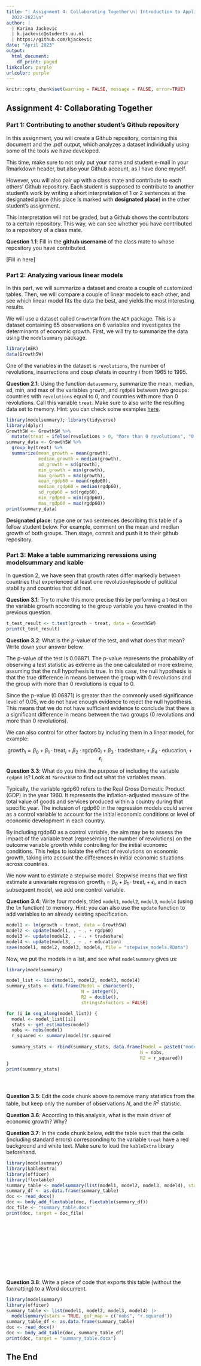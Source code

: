 ```yaml
---
title: "| Assignment 4: Collaborating Together\n| Introduction to Applied Data Science\n|
  2022-2023\n"
author: |
  | Karina Jackevic
  | k.jackevic@students.uu.nl
  | https://github.com/kjackevic
date: "April 2023"
output:
  html_document:
    df_print: paged
linkcolor: purple
urlcolor: purple
---
```


```r
knitr::opts_chunk$set(warning = FALSE, message = FALSE, error=TRUE)
```

## Assignment 4: Collaborating Together 

### Part 1: Contributing to another student's Github repository

In this assignment, you will create a Github repository, containing this document and the .pdf output, which analyzes a dataset individually using some of the tools we have developed. 

This time, make sure to not only put your name and student e-mail in your Rmarkdown header, but also your Github account, as I have done myself. 

However, you will also pair up with a class mate and contribute to each others' Github repository. Each student is supposed to contribute to another student's work by writing a short interpretation of 1 or 2 sentences at the designated place (this place is marked with **designated place**) in the other student's assignment. 

This interpretation will not be graded, but a Github shows the contributors to a certain repository. This way, we can see whether you have contributed to a repository of a class mate. 

**Question 1.1**: Fill in the __github username__ of the class mate to whose repository you have contributed. 

[Fill in here]

### Part 2: Analyzing various linear models

In this part, we will summarize a dataset and create a couple of customized tables. Then, we will compare a couple of linear models to each other, and see which linear model fits the data the best, and yields the most interesting results.

We will use a dataset called `GrowthSW` from the `AER` package. This is a dataset containing 65 observations on 6 variables and investigates the determinants of economic growth. First, we will try to summarize the data using the `modelsummary` package. 

```r
library(AER)
data(GrowthSW)
```

One of the variables in the dataset is `revolutions`, the number of revolutions, insurrections and coup d'etats in country $i$ from 1965 to 1995.

**Question 2.1**: Using the function `datasummary`, summarize the mean, median, sd, min, and max of the variables `growth`, and `rgdp60` between two groups: countries with `revolutions` equal to 0, and countries with more than 0 revolutions. Call this variable `treat`. Make sure to also write the resulting data set to memory. Hint: you can check some examples [here](https://vincentarelbundock.github.io/modelsummary/articles/datasummary.html#datasummary).

```r
library(modelsummary); library(tidyverse)
library(dplyr)
GrowthSW <- GrowthSW %>%
  mutate(treat = ifelse(revolutions > 0, "More than 0 revolutions", "0 revolutions"))
summary_data <- GrowthSW %>%
  group_by(treat) %>%
  summarize(mean_growth = mean(growth),
            median_growth = median(growth),
            sd_growth = sd(growth),
            min_growth = min(growth),
            max_growth = max(growth),
            mean_rgdp60 = mean(rgdp60),
            median_rgdp60 = median(rgdp60),
            sd_rgdp60 = sd(rgdp60),
            min_rgdp60 = min(rgdp60),
            max_rgdp60 = max(rgdp60))
print(summary_data)

```

**Designated place**: type one or two sentences describing this table of a fellow student below. For example, comment on the mean and median growth of both groups. Then stage, commit and push it to their github repository. 


### Part 3: Make a table summarizing reressions using modelsummary and kable

In question 2, we have seen that growth rates differ markedly between countries that experienced at least one revolution/episode of political stability and countries that did not. 

**Question 3.1**: Try to make this more precise this by performing a t-test on the variable growth according to the group variable you have created in the previous question. 

```r
t_test_result <- t.test(growth ~ treat, data = GrowthSW)
print(t_test_result)


```

**Question 3.2**: What is the $p$-value of the test, and what does that mean? Write down your answer below.

The p-value of the test is 0.06871. The p-value represents the probability of observing a test statistic as extreme as the one calculated or more extreme, assuming that the null hypothesis is true. In this case, the null hypothesis is that the true difference in means between the group with 0 revolutions and the group with more than 0 revolutions is equal to 0.

Since the p-value (0.06871) is greater than the commonly used significance level of 0.05, we do not have enough evidence to reject the null hypothesis. This means that we do not have sufficient evidence to conclude that there is a significant difference in means between the two groups (0 revolutions and more than 0 revolutions).

We can also control for other factors by including them in a linear model, for example:

$$
\text{growth}_i = \beta_0 + \beta_1 \cdot \text{treat}_i + \beta_2 \cdot \text{rgdp60}_i + \beta_3 \cdot \text{tradeshare}_i + \beta_4 \cdot \text{education}_i + \epsilon_i
$$

**Question 3.3**: What do you think the purpose of including the variable `rgdp60` is? Look at `?GrowthSW` to find out what the variables mean. 

Typically, the variable rgdp60 refers to the Real Gross Domestic Product (GDP) in the year 1960. It represents the inflation-adjusted measure of the total value of goods and services produced within a country during that specific year. The inclusion of rgdp60 in the regression models could serve as a control variable to account for the initial economic conditions or level of economic development in each country.

By including rgdp60 as a control variable, the aim may be to assess the impact of the variable treat (representing the number of revolutions) on the outcome variable growth while controlling for the initial economic conditions. This helps to isolate the effect of revolutions on economic growth, taking into account the differences in initial economic situations across countries.

We now want to estimate a stepwise model. Stepwise means that we first estimate a univariate regression $\text{growth}_i = \beta_0 + \beta_1 \cdot \text{treat}_i + \epsilon_i$, and in each subsequent model, we add one control variable. 

**Question 3.4**: Write four models, titled `model1`, `model2`, `model3`, `model4` (using the `lm` function) to memory. Hint: you can also use the `update` function to add variables to an already existing specification.

```r
model1 <- lm(growth ~ treat, data = GrowthSW)
model2 <- update(model1, . ~ . + rgdp60)
model3 <- update(model2, . ~ . + tradeshare)
model4 <- update(model3, . ~ . + education)
save(model1, model2, model3, model4, file = "stepwise_models.RData")


```

Now, we put the models in a list, and see what `modelsummary` gives us:

```r
library(modelsummary)

model_list <- list(model1, model2, model3, model4)
summary_stats <- data.frame(Model = character(),
                            N = integer(),
                            R2 = double(),
                            stringsAsFactors = FALSE)

for (i in seq_along(model_list)) {
  model <- model_list[[i]]
  stats <- get_estimates(model)
  nobs <- nobs(model)
  r_squared <- summary(model)$r.squared
  
  summary_stats <- rbind(summary_stats, data.frame(Model = paste0("model", i),
                                                  N = nobs,
                                                  R2 = r_squared))
}
print(summary_stats)





```

**Question 3.5**: Edit the code chunk above to remove many statistics from the table, but keep only the number of observations $N$, and the $R^2$ statistic. 

**Question 3.6**: According to this analysis, what is the main driver of economic growth? Why?


**Question 3.7**: In the code chunk below, edit the table such that the cells (including standard errors) corresponding to the variable `treat` have a red background and white text. Make sure to load the `kableExtra` library beforehand.

```r
library(modelsummary)
library(kableExtra)
library(officer)
library(flextable)
summary_table <- modelsummary(list(model1, model2, model3, model4), stars = TRUE, gof_map = c("nobs", "r.squared"))
summary_df <- as.data.frame(summary_table)
doc <- read_docx()
doc <- body_add_flextable(doc, flextable(summary_df))
doc_file <- "summary_table.docx"
print(doc, target = doc_file)













```

**Question 3.8**: Write a piece of code that exports this table (without the formatting) to a Word document. 

```r
library(modelsummary)
library(officer)
summary_table <- list(model1, model2, model3, model4) |>
  modelsummary(stars = TRUE, gof_map = c("nobs", "r.squared"))
summary_table_df <- as.data.frame(summary_table)
doc <- read_docx()
doc <- body_add_table(doc, summary_table_df)
print(doc, target = "summary_table.docx")


```

## The End
